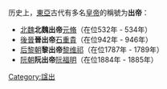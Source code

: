 历史上，[[東亞|東亞]]古代有多名[[皇帝|皇帝]]的稱號为'''出帝'''：
* [[北魏|北魏]]'''北魏出帝'''[[元脩|元脩]]（在位532年 - 534年）
* [[後晉|後晉]]'''晉出帝'''[[石重貴|石重貴]]（在位942年 - 946年）
* [[后黎朝|后黎朝]]'''黎出帝'''[[黎维祁|黎维祁]]（在位1787年 - 1789年）
* [[阮朝|阮朝]]'''阮出帝'''[[阮福明|阮福明]]（在位1884年 - 1885年）

{{Disambig|Cat=二字亞洲相關消歧義}}
[[Category:諡出|Category:諡出]]